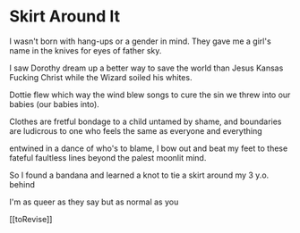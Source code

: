 # Skirt Around It

I wasn't born with hang-ups
or a gender in mind.
They gave me a girl's name
in the knives for eyes
of father sky.

I saw Dorothy
dream up a better way
to save the world than Jesus
Kansas Fucking Christ
while the Wizard soiled his whites.

Dottie flew
which way
the wind blew
songs to cure the
sin we threw
into our babies (our babies into).

Clothes are fretful
bondage to a child
untamed by shame,
and boundaries
are ludicrous
to one who
feels the same
as everyone
and everything

entwined
in a dance
of who's to blame,
I bow out and
beat my feet
to these fateful 
faultless lines
beyond the palest
moonlit mind.

So I found a bandana
and learned a knot
to tie a skirt around
my 3 y.o. behind

I'm as queer as they say
but as normal as you

[[toRevise]]

